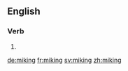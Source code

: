 ==English==

===Verb===
{{head|en|present participle}}

# {{present participle of|mike|lang=en}}

[[de:miking]]
[[fr:miking]]
[[sv:miking]]
[[zh:miking]]